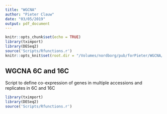 ```yaml
---
title: "WGCNA"
author: "Pieter Clauw"
date: "03/05/2019"
output: pdf_document
---
```


```r
knitr::opts_chunk$set(echo = TRUE)
library(tximport)
library(DESeq2)
source('Scripts/Rfunctions.r')
knitr::opts_knit$set(root.dir = "/Volumes/nordborg/pub/forPieter/WGCNA/")
```

## WGCNA 6C and 16C
Script to define co-expression of genes in multiple accessions and replicates in 6C and 16C

```r
library(tximport)
library(DESeq2)
source('Scripts/Rfunctions.r')
```


```r

```

